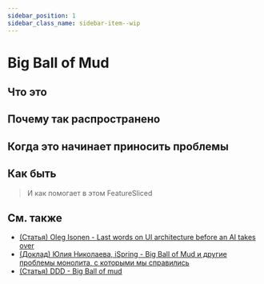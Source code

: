 ```yaml
---
sidebar_position: 1
sidebar_class_name: sidebar-item--wip
---
```



# Big Ball of Mud

<WIP ticket="258" />

## Что это

## Почему так распространено

## Когда это начинает приносить проблемы

## Как быть

> И как помогает в этом FeatureSliced

## См. также

- [(Статья) Oleg Isonen - Last words on UI architecture before an AI takes over](https://oleg008.medium.com/last-words-on-ui-architecture-before-an-ai-takes-over-468c78f18f0d)
- [(Доклад) Юлия Николаева, iSpring - Big Ball of Mud и другие проблемы монолита, с которыми мы справились](https://youtu.be/gna4Ynz1YNI)
- [(Статья) DDD - Big Ball of mud](https://thedomaindrivendesign.io/big-ball-of-mud/)